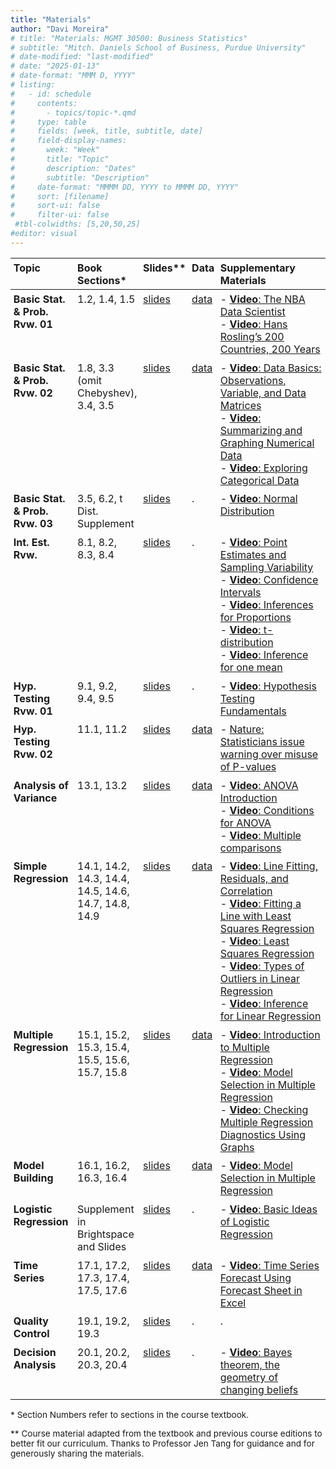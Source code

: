 ```yaml
---
title: "Materials"
author: "Davi Moreira"
# title: "Materials: MGMT 30500: Business Statistics"
# subtitle: "Mitch. Daniels School of Business, Purdue University"
# date-modified: "last-modified"
# date: "2025-01-13"
# date-format: "MMM D, YYYY"
# listing:
#   - id: schedule
#     contents:
#       - topics/topic-*.qmd
#     type: table
#     fields: [week, title, subtitle, date]
#     field-display-names:
#       week: "Week"
#       title: "Topic"
#       description: "Dates"
#       subtitle: "Description"
#     date-format: "MMMM DD, YYYY to MMMM DD, YYYY"
#     sort: [filename]
#     sort-ui: false
#     filter-ui: false
 #tbl-colwidths: [5,20,50,25]
#editor: visual
---
```


<style>
  .overflow-table {
    font-size: 0.85rem; /* Smaller font for compact display */
    width: 100%; /* Ensure the table fits within page width */
    table-layout: fixed; /* Fix column widths */
    line-height: 1.2; /* Tighter line spacing */
  }
  .overflow-table th, .overflow-table td {
    padding: 0.3rem; /* Reduce padding for compact layout */
    text-align: left; /* Left-align for readability */
    word-wrap: break-word; /* Wrap long text within cells */
    vertical-align: top; /* Align cell content to the top */
  }
  .overflow-table th:nth-child(1), .overflow-table td:nth-child(1) {
    width: 22%; /* Increase width of the first column */
  }
  .below-table {
    font-size: 0.85rem; /* Match the font size of the table */
    line-height: 1.2; /* Match line height */
    margin-top: 1rem; /* Add spacing above the text */
  }
</style>

::: {.overflow-table}

| Topic                                        | Book Sections\* | Slides\*\*                                                                                                                                                             | Data                                                                                                            | Supplementary Materials                                                                                                                                                                                                                                                                                                                                                                                                                                                                                                                                                                                                                                                                                                                                                                                                                                                                                                   |
|-----------------------------------------------|-----------------------------------------------------------------------------------------------------------------------------------|-------------------------------------------------------------------------------------------------------------------------------------------------------------------|------------------------------------------------------------------------------------------------------------------|------------------------------------------------------------------------------------------------------------------------------------------------------------------------------------------------------------------------------------------------------------------------------------------------------------------------------------------------------------------------------------------------------------------------------------------------------------------------------------------------------------------------------------------------------------------------------------------------------------------------------------------------------------------------------------------------------------------------------------------------------------------------------------------------------------------------------------------------------------------------------------------------|
| **Basic Stat. & Prob. Rvw. 01**        | 1.2, 1.4, 1.5                                                                                                               | [slides](/lecture_slides/01_chapter_data_statistics/01_chapter_data_statistics.html){target="_blank"}                      | [data](/lecture_slides/01_chapter_data_statistics/data/hudson_auto_repair.xlsx){target="_blank"}                 | - [**Video**: The NBA Data Scientist](https://www.youtube.com/watch?v=MpLHMKTolVw&list=PLkIselvEzpM5nFf4nu--q2OGccA_0alYO){target="_blank"}<br>- [**Video**: Hans Rosling's 200 Countries, 200 Years](https://www.youtube.com/watch?v=jbkSRLYSojo&list=PLkIselvEzpM5nFf4nu--q2OGccA_0alYO&index=1){target="_blank"}<!---<br>- [IMS: Introduction to data](https://openintro-ims.netlify.app/introduction-to-data){target="_blank"} --->|
| **Basic Stat. & Prob. Rvw. 02**              | 1.8, 3.3 (omit Chebyshev), 3.4, 3.5 | [slides](/lecture_slides/03_chapter_descriptive_statistics/03_chapter_descriptive_statistics.html){target="_blank"} | [data](/lecture_slides/03_chapter_descriptive_statistics/data/data.zip){target="_blank"}                 | - [**Video**: Data Basics: Observations, Variable, and Data Matrices](https://www.youtube.com/watch?v=Mjif8PTgzUs&list=PLkIselvEzpM6pZ76FD3NoCvvgkj_p-dE8){target="_blank"}<br>- [**Video**: Summarizing and Graphing Numerical Data](https://www.youtube.com/watch?v=Xm0PPtci3JE&list=PLkIselvEzpM6pZ76FD3NoCvvgkj_p-dE8){target="_blank"}<br>- [**Video**: Exploring Categorical Data](https://www.youtube.com/watch?v=7NhNeADL8fA&list=PLkIselvEzpM6pZ76FD3NoCvvgkj_p-dE8){target="_blank"}<!---<br>- [IMS: Exploratory data analysis](https://openintro-ims.netlify.app/exploratory-data-analysis){target="_blank"}<br>- [**Video**: Normal Distribution](https://www.youtube.com/watch?v=S_p5D-YXLS4&list=PLkIselvEzpM6V9h55s0l9Kzivih9BUWeW){target="_blank"} --->|
| **Basic Stat. & Prob. Rvw.  03**           | 3.5, 6.2, t Dist. Supplement                                                                       | [slides](/lecture_slides/06_chapter_continuous_probability_distributions/06_chapter_continuous_probability_distributions.html){target="_blank"} |.                 | - [**Video**: Normal Distribution](https://www.youtube.com/watch?v=S_p5D-YXLS4&list=PLkIselvEzpM6V9h55s0l9Kzivih9BUWeW){target="_blank"}|
| **Int. Est. Rvw.**                           | 8.1, 8.2, 8.3, 8.4                                                                                                                | [slides](/lecture_slides/08_chapter_interval_estimation/08_chapter_interval_estimation.html){target="_blank"}             | .                                                                                                                | - [**Video**: Point Estimates and Sampling Variability](https://www.youtube.com/watch?v=oLW_uzkPZGA&list=PLkIselvEzpM4SHQojH116fYAQJLaN_4Xo){target="_blank"}<br>- [**Video**: Confidence Intervals](https://www.youtube.com/watch?v=A6_W8qY8zJo&list=PLkIselvEzpM4SHQojH116fYAQJLaN_4Xo){target="_blank"}<br>- [**Video**: Inferences for Proportions](https://www.youtube.com/watch?v=_iFAZgpWsx0&list=PLkIselvEzpM5Gn-sHTw1NF0e8IvMxwHDW){target="_blank"}<br>- [**Video**: t-distribution](https://www.youtube.com/watch?v=uVEj2uBJfq0&list=PLkIselvEzpM5G3IO1tzQ-DUThsJKQzQCD){target="_blank"}<br>- [**Video**: Inference for one mean](https://www.youtube.com/watch?v=RYVIGj1l4xs&list=PLkIselvEzpM5G3IO1tzQ-DUThsJKQzQCD){target="_blank"}<!---<br>- [IMS: Inference with mathematical models](https://openintro-ims.netlify.app/foundations-mathematical){target="_blank"}<br>- [IMS: Confidence intervals with bootstrapping](https://openintro-ims.netlify.app/foundations-bootstrapping){target="_blank"}<br>- [IMS: Inference for a single proportion](https://openintro-ims.netlify.app/inference-one-prop){target="_blank"}<br>- [IMS: Inference for a single mean](https://openintro-ims.netlify.app/inference-one-mean){target="_blank"} --->|
| **Hyp. Testing Rvw. 01**                       | 9.1, 9.2, 9.4, 9.5 | [slides](/lecture_slides/09_chapter_hypothesis_tests/09_chapter_hypothesis_tests.html){target="_blank"}| . | - [**Video**: Hypothesis Testing Fundamentals](https://www.youtube.com/watch?v=NVbPE1_Cbx8&list=PLkIselvEzpM4SHQojH116fYAQJLaN_4Xo){target="_blank"}|
| **Hyp. Testing Rvw. 02**                       | 11.1, 11.2                                                                                                    |[slides](/lecture_slides/11_chapter_inference_pop_variance/11_chapter_inference_pop_variance.html){target="_blank"} | [data](/lecture_slides/11_chapter_inference_pop_variance/data/data.zip){target="_blank"} | - [Nature: Statisticians issue warning over misuse of P-values](https://www.nature.com/articles/nature.2016.19503){target="_blank"}|
| **Analysis of Variance**                     | 13.1, 13.2                                                                                                                        | [slides](/lecture_slides/13_chapter_one_way_anova/13_chapter_one_way_anova.html){target="_blank"}                          | [data](/lecture_slides/13_chapter_one_way_anova/data/data.zip){target="_blank"}                                 | - [**Video**: ANOVA Introduction](https://www.youtube.com/watch?v=W36DMVJ4Ibo&list=PLkIselvEzpM5G3IO1tzQ-DUThsJKQzQCD&index=6){target="_blank"}<br>- [**Video**: Conditions for ANOVA](https://www.youtube.com/watch?v=HGFiWMA5OC8&list=PLkIselvEzpM5G3IO1tzQ-DUThsJKQzQCD&index=7){target="_blank"}<br>- [**Video**: Multiple comparisons](https://www.youtube.com/watch?v=THG0P3YNbdI&list=PLkIselvEzpM5G3IO1tzQ-DUThsJKQzQCD){target="_blank"}<!---<br>- [IMS: Inference for comparing many means](https://openintro-ims.netlify.app/inference-many-means){target="_blank"} --->|
| **Simple Regression**                         | 14.1, 14.2, 14.3, 14.4, 14.5, 14.6, 14.7, 14.8, 14.9                                                                             | [slides](/lecture_slides/14_chapter_simple_regression/14_chapter_simple_regression.html){target="_blank"}                  | [data](/lecture_slides/14_chapter_simple_regression/data/data.zip){target="_blank"}                             | - [**Video**: Line Fitting, Residuals, and Correlation](https://www.youtube.com/watch?v=mPvtZhdPBhQ&list=PLkIselvEzpM63ikRfN41DNIhSgzboELOM){target="_blank"}<br>- [**Video**: Fitting a Line with Least Squares Regression](https://www.youtube.com/watch?v=z8DmwG2G4Qc&list=PLkIselvEzpM63ikRfN41DNIhSgzboELOM){target="_blank"}<br>- [**Video**: Least Squares Regression](https://www.youtube.com/watch?v=yqf0L_WEaW0&list=PLkIselvEzpM63ikRfN41DNIhSgzboELOM){target="_blank"}<br>- [**Video**: Types of Outliers in Linear Regression](https://www.youtube.com/watch?v=jZEKAlo1E54&list=PLkIselvEzpM63ikRfN41DNIhSgzboELOM){target="_blank"}<br>- [**Video**: Inference for Linear Regression](https://www.youtube.com/watch?v=depiT-hTaGA&list=PLkIselvEzpM63ikRfN41DNIhSgzboELOM){target="_blank"}<!---<br>- [IMS: Linear regression with a single predictor](https://openintro-ims.netlify.app/model-slr){target="_blank"}<br>- [IMS: Inference for linear regression with a single predictor](https://openintro-ims.netlify.app/inf-model-slr){target="_blank"} --->|
| **Multiple Regression**                      | 15.1, 15.2, 15.3, 15.4, 15.5, 15.6, 15.7, 15.8                                                                 | [slides](/lecture_slides/15_chapter_multiple_regression/15_chapter_multiple_regression.html){target="_blank"}              | [data](/lecture_slides/15_chapter_multiple_regression/data/data.zip){target="_blank"}                           | - [**Video**: Introduction to Multiple Regression](https://www.youtube.com/watch?v=sQpAuyfEYZg&list=PLkIselvEzpM5f1HYzIjFt52SD4izsJ2_I){target="_blank"}<br>- [**Video**: Model Selection in Multiple Regression](https://www.youtube.com/watch?v=VB1qSwoF-l0&list=PLkIselvEzpM5f1HYzIjFt52SD4izsJ2_I){target="_blank"}<br>- [**Video**: Checking Multiple Regression Diagnostics Using Graphs](https://www.youtube.com/watch?v=3KSUeYMKt5A&list=PLkIselvEzpM5f1HYzIjFt52SD4izsJ2_I){target="_blank"}<!---<br>- [IMS: Linear regression with multiple predictors](https://openintro-ims.netlify.app/model-mlr){target="_blank"}<br>- [IMS: Inference for linear regression with multiple predictors](https://openintro-ims.netlify.app/inf-model-mlr){target="_blank"} --->|
| **Model Building**                            | 16.1, 16.2, 16.3, 16.4                                                                                                             | [slides](/lecture_slides/16_chapter_model_building/16_chapter_model_building.html){target="_blank"}                       | [data](/lecture_slides/16_chapter_model_building/data/data.zip){target="_blank"}                               | - [**Video**: Model Selection in Multiple Regression](https://www.youtube.com/watch?v=VB1qSwoF-l0&list=PLkIselvEzpM5f1HYzIjFt52SD4izsJ2_I){target="_blank"}<!---<br>- [IMS: Model Selection](https://openintro-ims.netlify.app/model-mlr#sec-model-selection){target="_blank"}<br>- [IMS: Multicollinearity](https://openintro-ims.netlify.app/inf-model-mlr#sec-inf-mult-reg-collin){target="_blank"}<br>- [IMS: Cross-validation for prediction error](https://openintro-ims.netlify.app/inf-model-mlr#sec-inf-mult-reg-cv){target="_blank"} --->|
| **Logistic Regression**                       | Supplement in Brightspace and Slides                                                                                               | [slides](/lecture_slides/16_02_logistic_regression/16_02_logistic_regression.html){target="_blank"}                       | .                                                                                                                | - [**Video**: Basic Ideas of Logistic Regression](https://www.youtube.com/watch?v=uYC2eLVSpI8&list=PLkIselvEzpM5f1HYzIjFt52SD4izsJ2_I){target="_blank"}<!---<br>- [IMS: Logistic regression](https://openintro-ims.netlify.app/model-logistic){target="_blank"}<br>- [IMS: Inference for logistic regression](https://openintro-ims.netlify.app/inf-model-logistic){target="_blank"} --->|
| **Time Series**                               | 17.1, 17.2, 17.3, 17.4, 17.5, 17.6                                                                                                | [slides](/lecture_slides/17_chapter_time_series/17_chapter_time_series.html){target="_blank"}                            | [data](/lecture_slides/17_chapter_time_series/data/data.zip){target="_blank"}                                   | - [**Video**: Time Series Forecast Using Forecast Sheet in Excel](https://www.youtube.com/watch?v=WU6UKKuVGY8){target="_blank"} |
| **Quality Control**                           | 19.1, 19.2, 19.3                                                                                                                  | [slides](/lecture_slides/19_chapter_quality_control/19_chapter_quality_control.html){target="_blank"}                     | .                                                                                                                | .                                                                                                                                                                                                        |
| **Decision Analysis**                         | 20.1, 20.2, 20.3, 20.4                                                                                                            | [slides](/lecture_slides/20_chapter_decision_analysis/20_chapter_decision_analysis.html){target="_blank"}                 | .                                                                                                                | - [**Video**: Bayes theorem, the geometry of changing beliefs](https://www.youtube.com/watch?v=HZGCoVF3YvM){target="_blank"} |
:::

<div class="below-table">
\* Section Numbers refer to sections in the course textbook.

\*\* Course material adapted from the textbook and previous course editions to better fit our curriculum. Thanks to Professor Jen Tang for guidance and for generously sharing the materials.
</div>